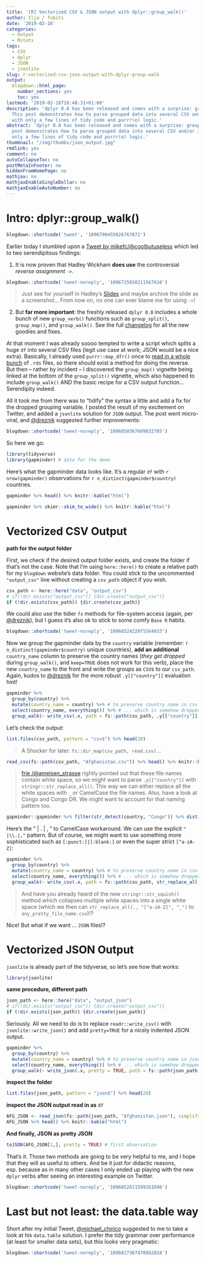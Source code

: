 ```yaml
---
title: '[R] Vectorized CSV & JSON output with dplyr::group_walk()'
author: Ilja / fubits
date: '2019-02-16'
categories:
  - Output
  - Rstats
tags:
  - CSV
  - dplyr
  - JSON
  - jsonlite
slug: r-vectorized-csv-json-output-with-dplyr-group-walk
output:
  blogdown::html_page:
    number_sections: yes
    toc: yes
lastmod: '2019-02-16T18:48:31+01:00'
description: 'dplyr 0.8 has been released and comes with a surprise: group_walk().
  This post demonstrates how to parse grouped data into several CSV and/or JSON files
  with only a few lines of tidy code and purrr(e) logic.'
abstract: 'dplyr 0.8 has been released and comes with a surprise: group_walk(). This
  post demonstrates how to parse grouped data into several CSV and/or JSON files with
  only a few lines of tidy code and purrr(e) logic.'
thumbnail: "/img/thumbs/json_output.jpg"
rmdlink: yes
comment: no
autoCollapseToc: no
postMetaInFooter: no
hiddenFromHomePage: no
mathjax: no
mathjaxEnableSingleDollar: no
mathjaxEnableAutoNumber: no
---
```


# Intro: dplyr::group_walk()

```r
blogdown::shortcode('tweet', '1096790455826767872')
```

Earlier today I stumbled upon a [Tweet by mikefc/\@coolbutuseless](https://twitter.com/coolbutuseless/status/1096687122642292736){target="_blank"} which led to two serendipitous findings:

  1. It is now proven that Hadley Wickham **does use** the controversial *reverse assignment* `->`. 

```r
blogdown::shortcode('tweet-noreply', '1096725838211567616')
```

> Just see for yourself in Hadley's [Slides](https://speakerdeck.com/hadley/welcome-to-the-tidyverse?slide=7){target="_blank"} and maybe archive the slide as a screenshot... From now on, no one can ever blame me for using `->`!

  2. But **far more important**: the freshly released `dplyr 0.8` includes a whole bunch of new `group_verb()` functions such as `group_split()`, `group_map()`, and `group_walk()`. See the full [changelog](https://github.com/tidyverse/dplyr/blob/master/NEWS.md#dplyr-080-2019-02-14){target="_blank"} for all the new goodies and fixes.

At that moment I was already soooo tempted to write a script which splits a huge `df` into several CSV files (legit use case at work; JSON would be a nice extra). Basically, I already used `purrr::map_dfr()` once to [read in a whole bunch](/post/r-academic-conference-twitter-pt-1-mining-dvpw18-dgs18-hist18-et-al/) of `.rds` files, so there should exist a method for doing the reverse. But then – rather by incident – I discovered the `group_map()` vignette being linked at the bottom of the `group_split()` vignette, which also happened to include `group_walk()` AND the basic recipe for a CSV output function... Serendipity indeed.

All it took me from there was to "tidify" the syntax a little and add a fix for the dropped grouping variable. I posted the result of my excitement on Twitter, and added a `jsonlite` solution for `JSON` output. The post went micro-viral, and [\@dreznik](https://twitter.com/dreznik/status/1096850367609032705){target="_blank"} suggested further improvements:

```r
blogdown::shortcode('tweet-noreply', '1096850367609032705')
```

So here we go:

```r
library(tidyverse)
library(gapminder) # data for the demo
```

Here's what the gapminder data looks like. It's a regular `df` with `r nrow(gapminder)` observations for `r n_distinct(gapminder$country)` countries.

```r
gapminder %>% head() %>% knitr::kable("html")
```

```r
gapminder %>% skimr::skim_to_wide() %>% knitr::kable("html")
```

# Vectorized CSV Output

**path for the output folder**

First, we check if the desired output folder exists, and create the folder if that's not the case. Note that I'm using `here::here()` to create a relative path for my `blogdown` website's data folder. You could stick to the uncommented `"output_csv"` line without creating a `csv_path` object if you wish.

```r
csv_path <- here::here("data", "output_csv")
# if(!dir.exists("output_csv")) {dir.create("output_csv")}
if (!dir.exists(csv_path)) {dir.create(csv_path)}
```

We could also use the tidier `fs` methods for file-system access (again, per [\@dreznik](https://twitter.com/dreznik/status/1096852422075564033){target="_blank"}), but I guess it's also ok to stick to some comfy `Base R` habits.

```r
blogdown::shortcode('tweet-noreply', '1096852422075564033')
```

Now we group the gapminder data by the `country` variable (remember: `r n_distinct(gapminder$country)` unique countries), **add an additional** `country_name` column to preserve the country names (*they get dropped* during `group_walk()`, and `keep=TRUE` does not work for this verb), place the new `country_name` to the front and write the groups as `CSV`s to our `csv_path`. Again, kudos to [\@dreznik](https://twitter.com/dreznik/status/1096850367609032705){target="_blank"} for the more robust `.y[["country"]]` evaluation hint!

```r
gapminder %>%
  group_by(country) %>%
  mutate(country_name = country) %>% # to preserve country name in csv object...
  select(country_name, everything()) %>% # ... which is somehow dropped by group_walk()
  group_walk(~ write_csv(.x, path = fs::path(csv_path, .y[["country"]], ext = "csv")))
```

Let's check the output:

```r
list.files(csv_path, pattern = "csv$") %>% head(20)
```

> A Shocker for later: `fs::dir_map(csv_path, read.csv)`...

```r
read_csv(fs::path(csv_path, "Afghanistan.csv")) %>% head() %>% knitr::kable("html")
```

> [frie /\@ameisen_strasse](https://twitter.com/ameisen_strasse){target="_blank"} rightly pointed out that these file names contain white space, so we might want to parse `.y[["country"]]` with `stringr::str_replace_all()`. This way we can either replace all the white spaces with `_` or CamelCase the file names. Also, have a look at Congo and Congo DR. We might want to account for that naming pattern too.

```r
gapminder::gapminder %>% filter(str_detect(country, "Congo")) %>% distinct(country)
```

Here's the " | . | , " to CamelCase workaround. We can use the explicit `" |\\.|,"` pattern. But of course, we might want to use something more sophisticated such as `[:punct:]|[:blank:]` or even the super strict `[^a-zA-Z]`:

```r
gapminder %>%
  group_by(country) %>%
  mutate(country_name = country) %>% # to preserve country name in csv object...
  select(country_name, everything()) %>% # ... which is somehow dropped by group_walk()
  group_walk(~ write_csv(.x, path = fs::path(csv_path, str_replace_all(.y[["country"]], "[^a-zA-Z]", ""), ext = "csv")))
```

> And have you already heard of the new `stringr::str_squish()` method which collapses multiple white spaces into a single white space (which we then can `str_replace_all(., "[^a-zA-Z]", "_")` to `any_pretty_file_name.csv`)!?

Nice! But what if we want ... `JSON` files!? 

# Vectorized JSON Output

`jsonlite` is already part of the tidyverse, so let's see how that works:

```r
library(jsonlite)
```

**same procedure, different path**

```r
json_path <- here::here("data", "output_json")
# if(!dir.exists("output_csv")) {dir.create("output_csv")}
if (!dir.exists(json_path)) {dir.create(json_path)}
```

Seriously. All we need to do is to replace `readr::write_csv()` with `jsonlite::write_json()` and add `pretty=TRUE` for a nicely indented JSON output.

```r
gapminder %>%
  group_by(country) %>%
  mutate(country_name = country) %>% # to preserve country name in json object...
  select(country_name, everything()) %>% # ... which is somehow dropped by group_walk()
  group_walk(~ write_json(.x, pretty = TRUE, path = fs::path(json_path, str_replace_all(.y[["country"]], "[^a-zA-Z]", ""), ext = "json")))
```

**inspect the folder**

```r
list.files(json_path, pattern = "json$") %>% head(20)
```

**inspect the JSON output read in as** `df`

```r
AFG_JSON <- read_json(fs::path(json_path, "Afghanistan.json"), simplifyVector = TRUE)
AFG_JSON %>% head() %>% knitr::kable("html")
```

**And finally, JSON as pretty JSON**

```r
toJSON(AFG_JSON[1,], pretty = TRUE) # first observation
```

That's it. Those two methods are going to be very helpful to me, and I hope that they will as useful to others. And be it just for didactic reasons, esp. because as in many other cases I only ended up playing with the new `dplyr` verbs after seeing an interesting example on Twitter.

```r
blogdown::shortcode('tweet-noreply', '1096852611599261696')
```

# Last but not least: the data.table way

Short after my initial Tweet, [\@michael_chirico](https://twitter.com/michael_chirico/status/1096817367470882818){target="_blank"} suggested to me to take a look at his `data.table` solution. I prefer the tidy grammar over performance (at least for smaller data sets), but this looks very pragmatic:

```r
blogdown::shortcode('tweet-noreply', '1096817367470882818')
```

